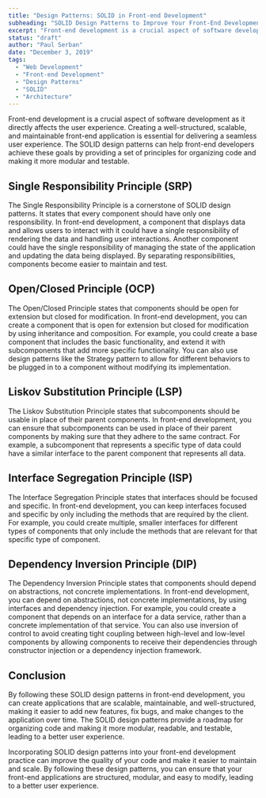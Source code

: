 ```yaml
---
title: "Design Patterns: SOLID in Front-end Development"
subheading: "SOLID Design Patterns to Improve Your Front-End Development"
excerpt: "Front-end development is a crucial aspect of software development as it directly affects the user experience. Creating a well-structured, scalable, and maintainable front-end application is essential for delivering a seamless user experience. The SOLID design patterns can help front-end developers achieve these goals by providing a set of principles for organizing code and making it more modular and testable."
status: "draft"
author: "Paul Serban"
date: "December 3, 2019"
tags:
  - "Web Development"
  - "Front-end Development"
  - "Design Patterns"
  - "SOLID"
  - "Architecture"
---
```


Front-end development is a crucial aspect of software development as it directly affects the user experience. Creating a well-structured, scalable, and maintainable front-end application is essential for delivering a seamless user experience. The SOLID design patterns can help front-end developers achieve these goals by providing a set of principles for organizing code and making it more modular and testable.

## Single Responsibility Principle (SRP)

The Single Responsibility Principle is a cornerstone of SOLID design patterns. It states that every component should have only one responsibility. In front-end development, a component that displays data and allows users to interact with it could have a single responsibility of rendering the data and handling user interactions. Another component could have the single responsibility of managing the state of the application and updating the data being displayed. By separating responsibilities, components become easier to maintain and test.

## Open/Closed Principle (OCP)

The Open/Closed Principle states that components should be open for extension but closed for modification. In front-end development, you can create a component that is open for extension but closed for modification by using inheritance and composition. For example, you could create a base component that includes the basic functionality, and extend it with subcomponents that add more specific functionality. You can also use design patterns like the Strategy pattern to allow for different behaviors to be plugged in to a component without modifying its implementation.

## Liskov Substitution Principle (LSP)

The Liskov Substitution Principle states that subcomponents should be usable in place of their parent components. In front-end development, you can ensure that subcomponents can be used in place of their parent components by making sure that they adhere to the same contract. For example, a subcomponent that represents a specific type of data could have a similar interface to the parent component that represents all data.

## Interface Segregation Principle (ISP)

The Interface Segregation Principle states that interfaces should be focused and specific. In front-end development, you can keep interfaces focused and specific by only including the methods that are required by the client. For example, you could create multiple, smaller interfaces for different types of components that only include the methods that are relevant for that specific type of component.

## Dependency Inversion Principle (DIP)

The Dependency Inversion Principle states that components should depend on abstractions, not concrete implementations. In front-end development, you can depend on abstractions, not concrete implementations, by using interfaces and dependency injection. For example, you could create a component that depends on an interface for a data service, rather than a concrete implementation of that service. You can also use inversion of control to avoid creating tight coupling between high-level and low-level components by allowing components to receive their dependencies through constructor injection or a dependency injection framework.

## Conclusion

By following these SOLID design patterns in front-end development, you can create applications that are scalable, maintainable, and well-structured, making it easier to add new features, fix bugs, and make changes to the application over time. The SOLID design patterns provide a roadmap for organizing code and making it more modular, readable, and testable, leading to a better user experience.

Incorporating SOLID design patterns into your front-end development practice can improve the quality of your code and make it easier to maintain and scale. By following these design patterns, you can ensure that your front-end applications are structured, modular, and easy to modify, leading to a better user experience.
